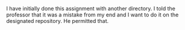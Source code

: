I have initially done this assignment with another directory.
I told the professor that it was a mistake from my end and I
want to do it on the designated repository. He permitted that.
